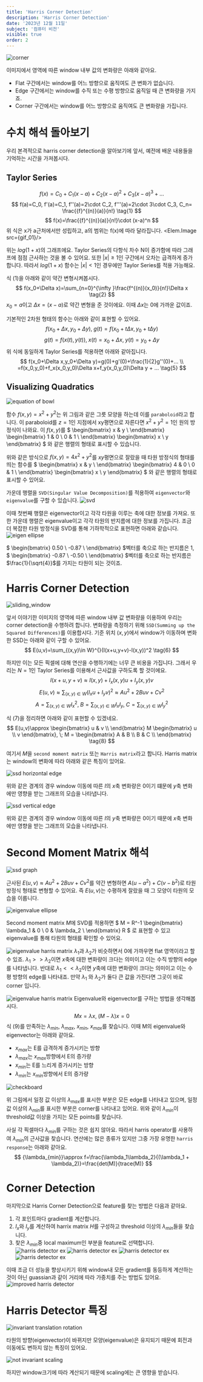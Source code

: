 ```yaml
---
title: 'Harris Corner Detection'
description: 'Harris Corner Detection'
date: '2023년 12월 11일'
subject: '컴퓨터 비전'
visible: true
order: 2
---
```



![corner](00.png)

이미지에서 영역에 따른 window 내부 값의 변화량은 아래와 같아요.
* Flat 구간에서는 window를 어느 방향으로 움직여도 큰 변화가 없습니다.
* Edge 구간에서는 window를 수직 또는 수평 방향으로 움직일 때 큰 변화량을 가지죠.
* Corner 구간에서는 window를 어느 방향으로 움직여도 큰 변화량을 가집니다.

# 수치 해석 돌아보기
우리 본격적으로 harris corner detection을 알아보기에 앞서, 예전에 배운 내용들을 기억하는 시간을 가져봅시다.

## Taylor Series
$$
f(x)=C_{0}+C_1(x-a)+C_2(x-a)^2+C_3(x-a)^3+...
$$
$$
f(a)=C_0, f'(a)=C_1, f''(a)=2\cdot C_2, f'''(a)=2\cdot 3\cdot C_3, C_n= \frac{{f}^{(n)}(a)}{n!} \tag{1}
$$
$$
f(x)=\frac{{f}^{(n)}(a)}{n!}\cdot (x-a)^n
$$
위 식은 x가 a근처에서만 성립하고, a의 범위는 f(x)에 따라 달라집니다.
<Elem.Image src={gif_01}/>

위는 $log(1+x)$의 그래프에요. 
Taylor Series의 다항식 차수 N이 증가함에 따라 그래프에 점점 근사하는 것을 볼 수 있어요. 
또한 $\left| x\right|\geq 1$인 구간에서 오차는 급격하게 증가합니다.
따라서 $log(1+x)$ 함수는 $\left| x\right|< 1$인 경우에만 Taylor Series를 적용 가능해요.

식 (1)을 아래와 같이 약간 변형시켜봅시다.
$$
f(x_0+\Delta x)=\sum_{n=0}^{\infty }\frac{f^{(n)}(x_0)}{n!}\Delta x \tag{2}
$$
$x_0=a$이고 $\Delta x=(x-a)$로 약간 변형을 준 것이에요.
이때 $\Delta x$는 0에 가까운 값이죠.

기본적인 2차원 형태의 함수는 아래와 같이 표현할 수 있어요.
$$
f(x_0+\Delta x,y_0+\Delta y), \; g(t)=f(x_0+t\Delta x,y_0+t\Delta y) \tag{3}
$$
$$
g(t)=f(x(t),y(t)), \; x(t)=x_0+\Delta x, \; y(t)=y_0+\Delta y \tag{4}
$$
위 식에 동일하게 Taylor Series를 적용하면 아래와 같아집니다.
$$
f(x_0+\Delta x,y_0+\Delta y)=g(0)+g'(0)+\frac{1}{2}g''(0)+... \\
=f(x_0,y_0)+f_x(x_0,y_0)\Delta x+f_y(x_0,y_0)\Delta y + ... \tag{5}
$$

## Visualizing Quadratics
![equation of bowl](07.png)

함수 $f(x,y)=x^2+y^2$는 위 그림과 같은 그릇 모양을 하는데 이를 `paraboloid`라고 합니다.
이 paraboloid를 $z=1$인 지점에서 xy평면으로 자른다면 $x^2+y^2=1$인 원의 방정식이 나와요.
이 $f(x,y)$를 
$
\begin{bmatrix}
x & y \\
\end{bmatrix}
\begin{bmatrix}
1 & 0 \\
0 & 1 \\
\end{bmatrix} 
\begin{bmatrix}
x \\ y
\end{bmatrix}
$ 와 같은 행렬의 형태로 표시할 수 있습니다.

위와 같은 방식으로 $f(x,y)=4x^2+y^2$를 $xy$평면으로 잘랐을 때 타원 방정식의 형태를 띄는 함수를
$
\begin{bmatrix}
x & y \\
\end{bmatrix}
\begin{bmatrix}
4 & 0 \\
0 & 1 \\
\end{bmatrix} 
\begin{bmatrix}
x \\ y
\end{bmatrix}
$ 와 같은 행렬의 형태로 표시할 수 있어요.

가운데 행렬을 `SVD(Singular Value Decomposition)`를 적용하여 `eigenvector`와 `eigenvalue`를 구할 수 있습니다.
![svd](10.png)

이때 첫번째 행렬은 eigenvector이고 각각 타원을 이루는 축에 대한 정보를 가져요.
또한 가운데 행렬은 eigenvalue이고 각각 타원의 반지름에 대한 정보를 가집니다.
조금 더 복잡한 타원 방정식을 SVD를 통해 기하학적으로 표현하면 아래와 같습니다.
![eigen ellipse](11.png)

$
\begin{bmatrix}
0.50 \\
-0.87 \\
\end{bmatrix} 
$벡터를 축으로 하는 반지름은 1,
$
\begin{bmatrix}
-0.87 \\
-0.50 \\
\end{bmatrix} 
$벡터를 축으로 하는 반지름은 $\frac{1}{\sqrt{4}}$를 가지는 타원이 되는 것이죠.

# Harris Corner Detection
![sliding_window](02.png)

앞서 이야기한 이미지의 영역에 따른 window 내부 값 변화량을 이용하여 우리는 corner detection을 수행하려 합니다.
변화량을 측정하기 위해 `SSD(Summing up the Squared Differences)`를 이용합시다.
기준 위치 $(x, y)$에서 window가 이동하며 변화한 SSD는 아래와 같이 구할 수 있어요. 
$$
E(u,v)=\sum_{(x,y)\in W}^{}(I(x+u,y+v)-I(x,y))^2 \tag{6}
$$

하지만 이는 모든 픽셀에 대해 연산을 수행하기에는 너무 큰 비용을 가집니다.
그래서 우리는 $N=1$인 Taylor Series를 이용해서 근사값을 구하도록 할 것이에요.
$$
I(x+u,y+v)\approx I(x,y)+I_x(x,y)u+I_y(x,y)v
$$
$$
E(u,v)\approx \sum_{(x,y)\in W}(I_x u+I_y v)^2\approx Au^2+2Buv+Cv^2 \tag{7}
$$
$$
A=\sum_{(x,y)\in W}{I_x}^2, \; B=\sum_{(x,y)\in W}I_x I_y, \; C=\sum_{(x,y)\in W}{I_y}^2
$$

식 (7)을 정리하면 아래와 같이 표현할 수 있겠네요.
$$
E(u,v)\approx
\begin{bmatrix}
u & v \\
\end{bmatrix}
M
\begin{bmatrix}
u \\ v
\end{bmatrix}, \;
M = \begin{bmatrix}
A & B \\
B & C \\
\end{bmatrix}  \tag{8}
$$

여기서 $M$을 `second moment matrix` 또는 `Harris matrix`라고 합니다.
Harris matrix는 window의 변화에 따라 아래와 같은 특징이 있어요.

![ssd horizontal edge](05.png)

위와 같은 경계의 경우 window 이동에 따른 $I$의 $x$축 변화량은 0이기 떄문에 $y$축 변화에만 영향을 받는 그래프의 모습을 나타냅니다.

![ssd vertical edge](06.png)

위와 같은 경계의 경우 window 이동에 따른 $I$의 $y$축 변화량은 0이기 때문에 $x$축 변화에만 영향을 받는 그래프의 모습을 나타냅니다.


# Second Moment Matrix 해석
![ssd graph](04.png)

근사된 $E(u,v) \approx Au^2+2Buv+Cv^2$를 약간 변형하면 $A({u-a}^2)+C({v-b}^2)$로 타원 방정식 형태로 변형할 수 있어요.
즉 $E(u,v)$는 수평하게 잘랐을 때 그 모양이 타원의 모습을 이룹니다.

![eigenvalue ellipse](08.png)

Second moment matrix $M$에 SVD를 적용하면
$
M = R^-1
\begin{bmatrix}
\lambda_1 & 0 \\
0 & \lambda_2 \\
\end{bmatrix}
R
$
로 표현할 수 있고 eigenvalue를 통해 타원의 형태를 확인할 수 있어요.

![eigenvalue harris matrix](09.png)
$\lambda_1$과 $\lambda_2$가 비슷하면서 0에 가까우면 flat 영역이라고 할 수 있죠.
$\lambda_1 >> \lambda_2$이면 $x$축에 대한 변화량이 크다는 의미이고 이는 수직 방향의 edge를 나타냅니다.
반대로 $\lambda_1 << \lambda_2$이면 $y$축에 대한 변화량이 크다는 의미이고 이는 수평 방향의 edge를 나타내죠.
만약 $\lambda_1$ 와 $\lambda_2$가 둘다 큰 값을 가진다면 그곳이 바로 corner 입니다.

![eigenvalue harris matrix](12.png)
Eigenvalue와 eigenvector를 구하는 방법을 생각해봅시다.  
$$
Mx = \lambda x, \; (M-\lambda)x=0 \tag{9}
$$
식 (9)를 만족하는 $\lambda_{min}$, $\lambda_{max}$, $x_{min}$, $x_{max}$를 찾습니다.
이때 M의 eigenvalue와 eigenvector는 아래와 같아요.
* $x_{max}$는 E를 급격하게 증가시키는 방향
* $\lambda_{max}$는 $x_{max}$방향에서 E의 증가량
* $x_{min}$는 E를 느리게 증가시키는 방향
* $\lambda_{min}$는 $x_{min}$방향에서 E의 증가량

![checkboard](13.png)

위 그림에서 일정 값 이상의 $\lambda_{max}$를 표시한 부분은 모든 edge를 나타내고 있으며,
일정 값 이상의 $\lambda_{min}$를 표시한 부분은 corner를 나타내고 있어요.
위와 같이 $\lambda_{min}$이 threshold값 이상을 가지는 모든 points를 찾습니다.

사실 각 픽셀마다 $\lambda_{min}$를 구하는 것은 쉽지 않아요.
따라서 harris operator를 사용하여 $\lambda_{min}$의 근사값을 찾습니다.
연산에는 많은 종류가 있지만 그중 가장 유명한 `harris response`는 아래와 같아요.
$$
{\lambda_{min}}\approx f=\frac{\lambda_1\lambda_2}{(\lambda_1 + \lambda_2)}=\frac{det(M)}{trace(M)}
$$

# Corner Detection
마지막으로 Harris Corner Detection으로 feature를 찾는 방법은 다음과 같아요.

1. 각 포인트마다 gradient를 계산합니다.
2. $I_x$와 $I_y$를 계산하여 harrix matrix $H$를 구성하고 threshold 이상의 $\lambda_{min}$들을 찾습니다.
3. 찾은 $\lambda_{min}$중 local maximum인 부분을 feature로 선택합니다.
![harris detector ex](14.png)
![harris detector ex](15.png)
![harris detector ex](16.png)
![harris detector ex](17.png)

이때 조금 더 성능을 향상시키기 위해 window내 모든 gradient를 동등하게 계산하는 것이 아닌 guassian과 같이 거리에 따라 가중치를 주는 방법도 있어요.
![improved harris detector](18.png)

# Harris Detector 특징
![invariant translation rotation](19.png)

타원의 방향(eigenvector)이 바뀌지만 모양(eigenvalue)은 유지되기 때문에 회전과 이동에도 변하지 않는 특징이 있어요.

![not invariant scaling](20.png)

하지만 window크기에 따라 계산되기 때문에 scaling에는 큰 영향을 받습니다.